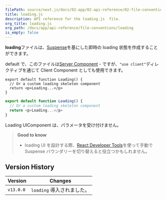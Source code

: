 ```yaml
---
filePath: source/next.js/docs/02-app/02-api-reference/02-file-conventions/loading.mdx
title: loading.js
description: API reference for the loading.js  file.
org_title: loading.js
org_path: /docs/app/api-reference/file-conventions/loading
is_empty: false
---
```


**loading**ファイルは、[Suspense](/ja/javascript/next.js/v14/02-app/01-building-your-application/01-routing/04-loading-ui-and-streaming)を基にした即時の loading 状態を作成することができます。

default で、このファイルは[Server Component](/ja/javascript/next.js/v14/02-app/01-building-your-application/03-rendering/01-server-components) - ですが、`"use client"`ディレクティブを通じて Client Component としても使用できます。

```tsx:app/feed/loading.tsx
export default function Loading() {
  // Or a custom loading skeleton component
  return <p>Loading...</p>
}
```

```jsx:app/feed/loading.js
export default function Loading() {
  // Or a custom loading skeleton component
  return <p>Loading...</p>
}
```

Loading UIComponent は、パラメータを受け付けません。

> **Good to know**
>
> - loading UI を設計する際、[React Developer Tools](https://react.dev/learn/react-developer-tools)を使って手動で Suspense バウンダリーを切り替えると役立つかもしれません。

## Version History

| Version   | Changes                    |
| --------- | -------------------------- |
| `v13.0.0` | `loading` 導入されました。 |

